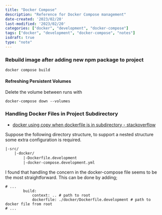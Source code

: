 ```yaml
---
title: "Docker Compose"
description: "Reference for Docker Compose management"
date-created: '2023/02/20'
last-modified: '2023/02/20'
categories: ["docker", "development", "docker-compose"]
tags: ["docker", "development", "docker-compose", "notes"]
isdraft: true
type: "note"
---
```


### Rebuild image after adding new npm package to project

```
docker compose build
```


#### Refreshing Persistent Volumes

Delete the volume between runs with 
```
docker-compose down --volumes
```

### Handling Docker Files in Project Subdirectory 

- [docker using copy  when dockerfile is in subdirectory  - stackoverflow](https://stackoverflow.com/questions/47785706/docker-using-copy-when-the-dockerfile-is-located-in-a-subdirectory)

Suppose the following directory structure, to support a nested structure some extra configuration is required. 

```txt
|-src/
	|-docker/
		|-Dockerfile.development
		|-docker-compose.development.yml
```


I found that handling the concern in the docker-compose file seems to be the most straightforward. This can be done by adding; 

```yml:title="docker-compose.development.yml"
# ...
		build:
			context: .. # path to root
			dockerfile: ./docker/Dockerfile.development # path to docker file from root
# ...
```

